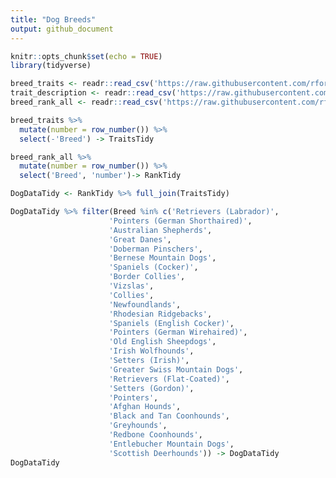 ```yaml
---
title: "Dog Breeds"
output: github_document
---
```


```r
knitr::opts_chunk$set(echo = TRUE)
library(tidyverse)
```

```r
breed_traits <- readr::read_csv('https://raw.githubusercontent.com/rfordatascience/tidytuesday/master/data/2022/2022-02-01/breed_traits.csv')
trait_description <- readr::read_csv('https://raw.githubusercontent.com/rfordatascience/tidytuesday/master/data/2022/2022-02-01/trait_description.csv')
breed_rank_all <- readr::read_csv('https://raw.githubusercontent.com/rfordatascience/tidytuesday/master/data/2022/2022-02-01/breed_rank.csv')

```

```r
breed_traits %>%
  mutate(number = row_number()) %>%
  select(-'Breed') -> TraitsTidy

breed_rank_all %>%
  mutate(number = row_number()) %>%
  select('Breed', 'number')-> RankTidy 

DogDataTidy <- RankTidy %>% full_join(TraitsTidy)


```

```r
DogDataTidy %>% filter(Breed %in% c('Retrievers (Labrador)',
                      'Pointers (German Shorthaired)', 
                      'Australian Shepherds',
                      'Great Danes',
                      'Doberman Pinschers',
                      'Bernese Mountain Dogs',
                      'Spaniels (Cocker)',
                      'Border Collies',
                      'Vizslas',
                      'Collies',
                      'Newfoundlands',
                      'Rhodesian Ridgebacks',
                      'Spaniels (English Cocker)',
                      'Pointers (German Wirehaired)',
                      'Old English Sheepdogs',
                      'Irish Wolfhounds',
                      'Setters (Irish)',
                      'Greater Swiss Mountain Dogs',
                      'Retrievers (Flat-Coated)',
                      'Setters (Gordon)',
                      'Pointers',
                      'Afghan Hounds',
                      'Black and Tan Coonhounds',
                      'Greyhounds',
                      'Redbone Coonhounds',
                      'Entlebucher Mountain Dogs',
                      'Scottish Deerhounds')) -> DogDataTidy
DogDataTidy
```












